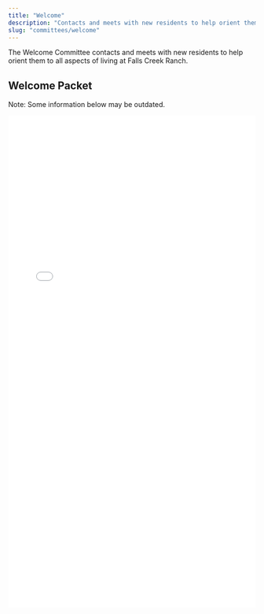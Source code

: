 ```yaml
---
title: "Welcome"
description: "Contacts and meets with new residents to help orient them to all aspects of living at Falls Creek Ranch."
slug: "committees/welcome"
---
```



<CommitteeMembers slug="welcome" />

The Welcome Committee contacts and meets with new residents to help orient them to all aspects of living at Falls Creek Ranch.

## Welcome Packet

Note: Some information below may be outdated.

<embed src="/uploads/documents/fcr_welcome_packet_20241023.pdf#navpanes=0" type="application/pdf" width="100%" height="1000px"/>
